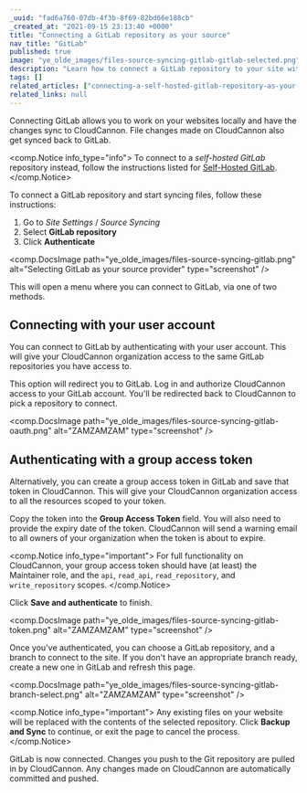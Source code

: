```yaml
---
_uuid: "fad6a760-07db-4f3b-8f69-82bd66e188cb"
_created_at: "2021-09-15 23:13:40 +0000"
title: "Connecting a GitLab repository as your source"
nav_title: "GitLab"
published: true
image: "ye_olde_images/files-source-syncing-gitlab-gitlab-selected.png"
description: "Learn how to connect a GitLab repository to your site with CloudCannon."
tags: []
related_articles: ["connecting-a-self-hosted-gitlab-repository-as-your-source","creating-backups-of-your-source-files"]
related_links: null
---
```


Connecting GitLab allows you to work on your websites locally and have the changes sync to CloudCannon. File changes made on CloudCannon also get synced back to GitLab.

<comp.Notice info_type="info">
  To connect to a *self-hosted GitLab* repository instead, follow the instructions listed for [Self-Hosted GitLab](/documentation/articles/connecting-a-self-hosted-gitlab-repository-as-your-source/).
</comp.Notice>

To connect a GitLab repository and start syncing files, follow these instructions:

1. Go to *Site Settings* / *Source Syncing*
2. Select **GitLab repository**
3. Click **Authenticate**

<comp.DocsImage path="ye_olde_images/files-source-syncing-gitlab.png" alt="Selecting GitLab as your source provider" type="screenshot" />

This will open a menu where you can connect to GitLab, via one of two methods.

## Connecting with your user account

You can connect to GitLab by authenticating with your user account. This will give your CloudCannon organization access to the same GitLab repositories you have access to.

This option will redirect you to GitLab. Log in and authorize CloudCannon access to your GitLab account. You'll be redirected back to CloudCannon to pick a repository to connect.

<comp.DocsImage path="ye_olde_images/files-source-syncing-gitlab-oauth.png" alt="ZAMZAMZAM" type="screenshot" />

## Authenticating with a group access token

Alternatively, you can create a group access token in GitLab and save that token in CloudCannon. This will give your CloudCannon organization access to all the resources scoped to your token.

Copy the token into the **Group Access Token** field. You will also need to provide the expiry date of the token. CloudCannon will send a warning email to all owners of your organization when the token is about to expire.

<comp.Notice info_type="important">
  For full functionality on CloudCannon, your group access token should have (at least) the Maintainer role, and the `api`, `read_api`, `read_repository`, and `write_repository` scopes.
</comp.Notice>

Click **Save and authenticate** to finish.

<comp.DocsImage path="ye_olde_images/files-source-syncing-gitlab-token.png" alt="ZAMZAMZAM" type="screenshot" />

Once you've authenticated, you can choose a GitLab repository, and a branch to connect to the site. If you don't have an appropriate branch ready, create a new one in GitLab and refresh this page.

<comp.DocsImage path="ye_olde_images/files-source-syncing-gitlab-branch-select.png" alt="ZAMZAMZAM" type="screenshot" />

<comp.Notice info_type="important">
  Any existing files on your website will be replaced with the contents of the selected repository. Click **Backup and Sync** to continue, or exit the page to cancel the process.
</comp.Notice>

GitLab is now connected. Changes you push to the Git repository are pulled in by CloudCannon. Any changes made on CloudCannon are automatically committed and pushed.
